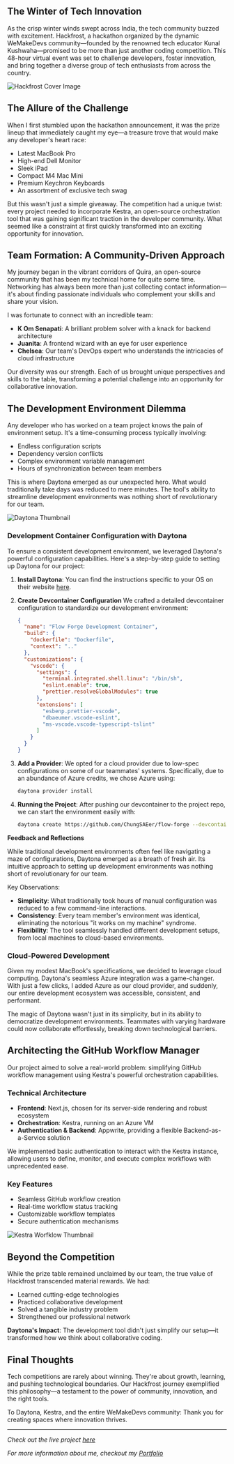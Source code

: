 
<BlogTitle slug="my-hackfrost-journey-navigating-development-challenges-with-daytona" />

## The Winter of Tech Innovation

As the crisp winter winds swept across India, the tech community buzzed with excitement. Hackfrost, a hackathon organized by the dynamic WeMakeDevs community—founded by the renowned tech educator Kunal Kushwaha—promised to be more than just another coding competition. This 48-hour virtual event was set to challenge developers, foster innovation, and bring together a diverse group of tech enthusiasts from across the country.

![Hackfrost Cover Image](https://dev-to-uploads.s3.amazonaws.com/uploads/articles/5tpogusxub7v18mw2cec.png)

## The Allure of the Challenge

When I first stumbled upon the hackathon announcement, it was the prize lineup that immediately caught my eye—a treasure trove that would make any developer's heart race:

- Latest MacBook Pro
- High-end Dell Monitor
- Sleek iPad
- Compact M4 Mac Mini
- Premium Keychron Keyboards
- An assortment of exclusive tech swag

But this wasn't just a simple giveaway. The competition had a unique twist: every project needed to incorporate Kestra, an open-source orchestration tool that was gaining significant traction in the developer community. What seemed like a constraint at first quickly transformed into an exciting opportunity for innovation.

## Team Formation: A Community-Driven Approach

My journey began in the vibrant corridors of Quira, an open-source community that has been my technical home for quite some time. Networking has always been more than just collecting contact information—it's about finding passionate individuals who complement your skills and share your vision.

I was fortunate to connect with an incredible team:

- **K Om Senapati**: A brilliant problem solver with a knack for backend architecture
- **Juanita**: A frontend wizard with an eye for user experience
- **Chelsea**: Our team's DevOps expert who understands the intricacies of cloud infrastructure

Our diversity was our strength. Each of us brought unique perspectives and skills to the table, transforming a potential challenge into an opportunity for collaborative innovation.

## The Development Environment Dilemma

Any developer who has worked on a team project knows the pain of environment setup. It's a time-consuming process typically involving:

- Endless configuration scripts
- Dependency version conflicts
- Complex environment variable management
- Hours of synchronization between team members

This is where Daytona emerged as our unexpected hero. What would traditionally take days was reduced to mere minutes. The tool's ability to streamline development environments was nothing short of revolutionary for our team.

![Daytona Thumbnail](https://dev-to-uploads.s3.amazonaws.com/uploads/articles/0dylirv94hune4s3bynf.png)

### Development Container Configuration with Daytona

To ensure a consistent development environment, we leveraged Daytona's powerful configuration capabilities. Here's a step-by-step guide to setting up Daytona for our project:

1. **Install Daytona**: You can find the instructions specific to your OS on their website [here](https://www.daytona.io/).

2. **Create Devcontainer Configuration**
   We crafted a detailed devcontainer configuration to standardize our development environment:

   ```json
   {
     "name": "Flow Forge Development Container",
     "build": {
       "dockerfile": "Dockerfile",
       "context": ".."
     },
     "customizations": {
       "vscode": {
         "settings": {
           "terminal.integrated.shell.linux": "/bin/sh",
           "eslint.enable": true,
           "prettier.resolveGlobalModules": true
         },
         "extensions": [
           "esbenp.prettier-vscode",
           "dbaeumer.vscode-eslint",
           "ms-vscode.vscode-typescript-tslint"
         ]
       }
     }
   }
   ```

3. **Add a Provider**: We opted for a cloud provider due to low-spec configurations on some of our teammates' systems. Specifically, due to an abundance of Azure credits, we chose Azure using:

   ```bash
   daytona provider install
   ```

4. **Running the Project**: After pushing our devcontainer to the project repo, we can start the environment easily with:
   ```bash
   daytona create https://github.com/ChungSAEer/flow-forge --devcontainer-path=.devcontainer/devcontainer.json
   ```

**Feedback and Reflections**

While traditional development environments often feel like navigating a maze of configurations, Daytona emerged as a breath of fresh air. Its intuitive approach to setting up development environments was nothing short of revolutionary for our team.

Key Observations:

- **Simplicity**: What traditionally took hours of manual configuration was reduced to a few command-line interactions.
- **Consistency**: Every team member's environment was identical, eliminating the notorious "it works on my machine" syndrome.
- **Flexibility**: The tool seamlessly handled different development setups, from local machines to cloud-based environments.

### Cloud-Powered Development

Given my modest MacBook's specifications, we decided to leverage cloud computing. Daytona's seamless Azure integration was a game-changer. With just a few clicks, I added Azure as our cloud provider, and suddenly, our entire development ecosystem was accessible, consistent, and performant.

The magic of Daytona wasn't just in its simplicity, but in its ability to democratize development environments. Teammates with varying hardware could now collaborate effortlessly, breaking down technological barriers.

## Architecting the GitHub Workflow Manager

Our project aimed to solve a real-world problem: simplifying GitHub workflow management using Kestra's powerful orchestration capabilities.

### Technical Architecture

- **Frontend**: Next.js, chosen for its server-side rendering and robust ecosystem
- **Orchestration**: Kestra, running on an Azure VM
- **Authentication & Backend**: Appwrite, providing a flexible Backend-as-a-Service solution

We implemented basic authentication to interact with the Kestra instance, allowing users to define, monitor, and execute complex workflows with unprecedented ease.

### Key Features

- Seamless GitHub workflow creation
- Real-time workflow status tracking
- Customizable workflow templates
- Secure authentication mechanisms

![Kestra Worfklow Thumbnail](https://dev-to-uploads.s3.amazonaws.com/uploads/articles/hdblxgqij2hp93upccg9.png)

## Beyond the Competition

While the prize table remained unclaimed by our team, the true value of Hackfrost transcended material rewards. We had:

- Learned cutting-edge technologies
- Practiced collaborative development
- Solved a tangible industry problem
- Strengthened our professional network

**Daytona's Impact**: The development tool didn't just simplify our setup—it transformed how we think about collaborative coding.

## Final Thoughts

Tech competitions are rarely about winning. They're about growth, learning, and pushing technological boundaries. Our Hackfrost journey exemplified this philosophy—a testament to the power of community, innovation, and the right tools.

To Daytona, Kestra, and the entire WeMakeDevs community: Thank you for creating spaces where innovation thrives.

---

_Check out the live project [here](https://flow-forge-iota.vercel.app/)_

_For more information about me, checkout my [Portfolio](https://chunggtrong.id.vn/)_

<OriginalPost
  text="Checkout the original post on Dev.to"
  link="https://dev.to/ChungTrong/my-hackfrost-journey-navigating-development-challenges-with-daytona-hdc"
/>
